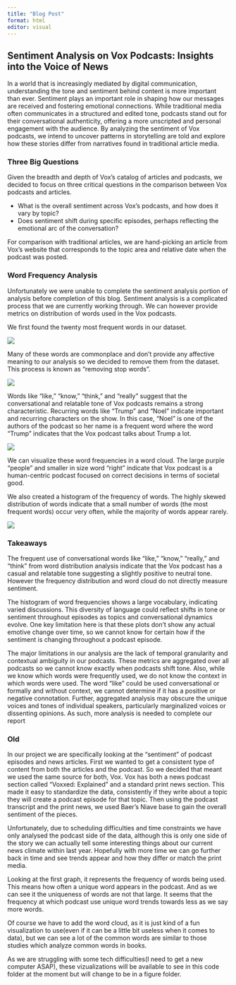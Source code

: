 ```yaml
---
title: "Blog Post"
format: html
editor: visual
---
```


## Sentiment Analysis on Vox Podcasts: Insights into the Voice of News

In a world that is increasingly mediated by digital communication, understanding the tone and sentiment behind content is more important than ever. Sentiment plays an important role in shaping how our messages are received and fostering emotional connections. While traditional media often communicates in a structured and edited tone, podcasts stand out for their conversational authenticity, offering a more unscripted and personal engagement with the audience. By analyzing the sentiment of Vox podcasts, we intend to uncover patterns in storytelling are told and explore how these stories differ from narratives found in traditional article media.

### Three Big Questions

Given the breadth and depth of Vox's catalog of articles and podcasts, we decided to focus on three critical questions in the comparison between Vox podcasts and articles.

- What is the overall sentiment across Vox's podcasts, and how does it vary by topic?
- Does sentiment shift during specific episodes, perhaps reflecting the emotional arc of the conversation?

For comparison with traditional articles, we are hand-picking an article from Vox's website that corresponds to the topic area and relative date when the podcast was posted. 

### Word Frequency Analysis

Unfortunately we were unable to complete the sentiment analysis portion of analysis before completion of this blog. Sentiment analysis is a complicated process that we are currently working through. We can however provide metrics on distribution of words used in the Vox podcasts.

We first found the twenty most frequent words in our dataset.

![](most_common_words.png)

Many of these words are commonplace and don't provide any affective meaning to our analysis so we decided to remove them from the dataset. This process is known as "removing stop words".


![](top_words.png)

Words like "like," "know," "think," and "really" suggest that the conversational and relatable tone of Vox podcasts remains a strong characteristic. Recurring words like "Trump" and "Noel" indicate important and recurring characters on the show. In this case, "Noel" is one of the authors of the podcast so her name is a frequent word where the word "Trump" indicates that the Vox podcast talks about Trump a lot.

![](wordcloud.png)

We can visualize these word frequencies in a word cloud. The large purple "people" and smaller in size word "right" indicate that Vox podcast is a human-centric podcast focused on correct decisions in terms of societal good.

We also created a histogram of the frequency of words. The highly skewed distribution of words indicate that  a small number of words (the most frequent words) occur very often, while the majority of words appear rarely.

![](word_freq_distribution.png)

### Takeaways

The frequent use of conversational words like "like," "know," "really," and "think" from word distribution analysis indicate that the Vox podcast has a casual and relatable tone suggesting a slightly positive to neutral tone. However the frequency distribution and word cloud do not directly measure sentiment. 

The histogram of word frequencies shows a large vocabulary, indicating varied discussions. This diversity of language could reflect shifts in tone or sentiment throughout episodes as topics and conversational dynamics evolve. One key limitation here is that these plots don't show any actual emotive change over time, so we cannot know for certain how if the sentiment is changing throughout a podcast episode.

The major limitations in our analysis are the lack of temporal granularity and contextual ambiguity in our podcasts. These metrics are aggregated over all podcasts so we cannot know exactly when podcasts shift tone. Also, while we know which words were frequently used, we do not know the context in which words were used. The word "like" could be used conversational or formally and without context, we cannot determine if it has a positive or negative connotation. Further, aggregated analysis may obscure the unique voices and tones of individual speakers, particularly marginalized voices or dissenting opinions. As such, more analysis is needed to complete our report

### Old

In our project we are specifically looking at the "sentiment" of podcast episodes and news articles. First we wanted to get a consistent type of content from both the articles and the podcast. So we decided that meant we used the same source for both, Vox. Vox has both a news podcast section called "Voxxed: Explained" and a standard print news section. This made it easy to standardize the data, consistently if they write about a topic they will create a podcast episode for that topic. Then using the podcast transcript and the print news, we used Baer's Niave base to gain the overall sentiment of the pieces.

Unfortunately, due to scheduling difficulties and time constraints we have only analysed the podcast side of the data, although this is only one side of the story we can actually tell some interesting things about our current news climate within last year. Hopefully with more time we can go further back in time and see trends appear and how they differ or match the print media.

Looking at the first graph, it represents the frequency of words being used. This means how often a unique word appears in the podcast. And as we can see it the uniqueness of words are not that large. It seems that the frequency at which podcast use unique word trends towards less as we say more words.

Of course we have to add the word cloud, as it is just kind of a fun visualization to use(even if it can be a little bit useless when it comes to data), but we can see a lot of the common words are similar to those studies which analyze common words in books.

As we are struggling with some tech difficulties(I need to get a new computer ASAP), these vizualizations will be available to see in this code folder at the moment but will change to be in a figure folder.
